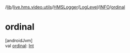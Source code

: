 /[lib](/api-reference/android/v2/home/content)/[live.hms.video.utils](../../../index)/[HMSLogger](../../index)/[LogLevel](../index)/[INFO](index)/[ordinal](ordinal)

# ordinal

[androidJvm]\
val [ordinal](ordinal): [Int](https://kotlinlang.org/api/latest/jvm/stdlib/kotlin/-int/index.html)
